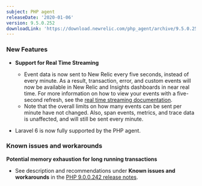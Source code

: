 ```yaml
---
subject: PHP agent
releaseDate: '2020-01-06'
version: 9.5.0.252
downloadLink: 'https://download.newrelic.com/php_agent/archive/9.5.0.252'
---
```


### New Features

* **Support for Real Time Streaming**

  * Event data is now sent to New Relic every five seconds, instead of every minute. As a result, transaction, error, and custom events will now be available in New Relic and Insights dashboards in near real time. For more information on how to view your events with a five-second refresh, see the [real time streaming documentation](https://docs.newrelic.com/docs/agents/manage-apm-agents/agent-data/real-time-streaming).
  * Note that the overall limits on how many events can be sent per minute have not changed. Also, span events, metrics, and trace data is unaffected, and will still be sent every minute.
* Laravel 6 is now fully supported by the PHP agent.

### Known issues and workarounds

**Potential memory exhaustion for long running transactions**

* See description and recommendations under **Known issues and workarounds** in the [PHP 9.0.0.242 release notes](https://docs.newrelic.com/docs/release-notes/agent-release-notes/php-release-notes/php-agent-900242).
